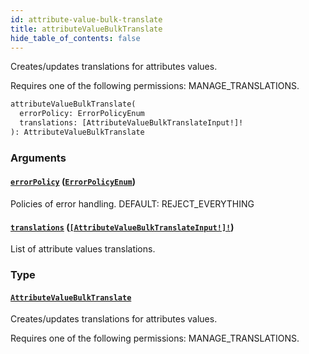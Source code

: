 ```yaml
---
id: attribute-value-bulk-translate
title: attributeValueBulkTranslate
hide_table_of_contents: false
---
```


Creates/updates translations for attributes values.

Requires one of the following permissions: MANAGE_TRANSLATIONS.

```graphql
attributeValueBulkTranslate(
  errorPolicy: ErrorPolicyEnum
  translations: [AttributeValueBulkTranslateInput!]!
): AttributeValueBulkTranslate
```

### Arguments

#### [`errorPolicy`](#) ([`ErrorPolicyEnum`](../../../developer/api-reference/enums/error-policy-enum))

Policies of error handling. DEFAULT: REJECT_EVERYTHING

#### [`translations`](#) ([`[AttributeValueBulkTranslateInput!]!`](../../../developer/api-reference/inputs/attribute-value-bulk-translate-input))

List of attribute values translations.

### Type

#### [`AttributeValueBulkTranslate`](../../../developer/api-reference/objects/attribute-value-bulk-translate)

Creates/updates translations for attributes values.

Requires one of the following permissions: MANAGE_TRANSLATIONS.
